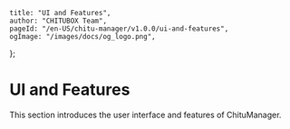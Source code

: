 	title: "UI and Features",
	author: "CHITUBOX Team",
	pageId: "/en-US/chitu-manager/v1.0.0/ui-and-features",
	ogImage: "/images/docs/og_logo.png",
};

# UI and Features

This section introduces the user interface and features of ChituManager.
